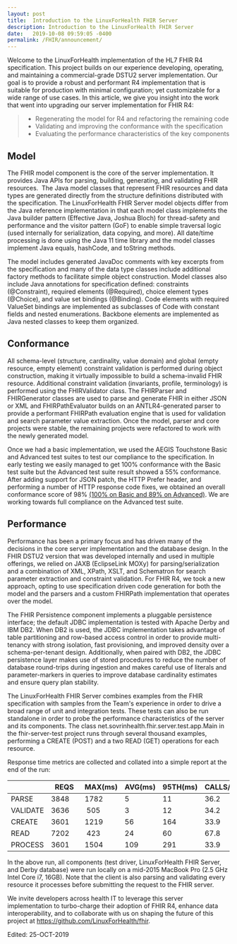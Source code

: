 ```yaml
---
layout: post
title:  Introduction to the LinuxForHealth FHIR Server
description: Introduction to the LinuxForHealth FHIR Server
date:   2019-10-08 09:59:05 -0400
permalink: /FHIR/announcement/
---
```


Welcome to the LinuxForHealth implementation of the HL7 FHIR R4 specification. This project builds on our experience developing, operating, and maintaining a commercial-grade DSTU2 server implementation. Our goal is to provide a robust and performant R4 implementation that is suitable for production with minimal configuration; yet customizable for a wide range of use cases. In this article, we give you insight into the work that went into upgrading our server implementation for FHIR R4: 

> - Regenerating the model for R4 and refactoring the remaining code
> - Validating and improving the conformance with the specification
> - Evaluating the performance characteristics of the key components

## Model
The FHIR model component is the core of the server implementation. It provides Java APIs for parsing, building, generating, and validating FHIR resources.  The Java model classes that represent FHIR resources and data types are generated directly from the structure definitions distributed with the specification. The LinuxForHealth FHIR Server model objects differ from the Java reference implementation in that each model class implements the Java builder pattern (Effective Java, Joshua Bloch) for thread-safety and performance and the visitor pattern (GoF) to enable simple traversal logic (used internally for serialization, data copying, and more). All date/time processing is done using the Java 11 time library and the model classes implement Java equals, hashCode, and toString methods.

The model includes generated JavaDoc comments with key excerpts from the specification and many of the data type classes include additional factory methods to facilitate simple object construction. Model classes also include Java annotations for specification defined: constraints (@Constraint), required elements (@Required), choice element types (@Choice), and value set bindings (@Binding). Code elements with required ValueSet bindings are implemented as subclasses of Code with constant fields and nested enumerations. Backbone elements are implemented as Java nested classes to keep them organized.

## Conformance
All schema-level (structure, cardinality, value domain) and global (empty resource, empty element) constraint validation is performed during object construction, making it virtually impossible to build a schema-invalid FHIR resource. Additional constraint validation (invariants, profile, terminology) is performed using the FHIRValidator class. The FHIRParser and FHIRGenerator classes are used to parse and generate FHIR in either JSON or XML and FHIRPathEvaluator builds on an ANTLR4-generated parser to provide a performant FHIRPath evaluation engine that is used for validation and search parameter value extraction. Once the model, parser and core projects were stable, the remaining projects were refactored to work with the newly generated model.

Once we had a basic implementation, we used the AEGIS Touchstone Basic and Advanced test suites to test our compliance to the specification. In early testing we easily managed to get 100% conformance with the Basic test suite but the Advanced test suite result showed a 55% conformance. After adding support for JSON patch, the HTTP Prefer header, and performing a number of HTTP response code fixes, we obtained an overall conformance score of 98% [(100% on Basic and 89% on Advanced)]. We are working towards full compliance on the Advanced test suite.

## Performance
Performance has been a primary focus and has driven many of the decisions in the core server implementation and the database design. In the FHIR DSTU2 version that was developed internally and used in multiple offerings, we relied on JAXB (EclipseLink MOXy) for parsing/serialization and a combination of XML, XPath, XSLT, and Schematron for search parameter extraction and constraint validation. For FHIR R4, we took a new approach, opting to use specification driven code generation for both the model and the parsers and a custom FHIRPath implementation that operates over the model.

The FHIR Persistence component implements a pluggable persistence interface; the default JDBC implementation is tested with Apache Derby and IBM DB2. When DB2 is used, the JDBC implementation takes advantage of table partitioning and row-based access control in order to provide multi-tenancy with strong isolation, fast provisioning, and improved density over a schema-per-tenant design. Additionally, when paired with DB2, the JDBC persistence layer makes use of stored procedures to reduce the number of database round-trips during ingestion and makes careful use of literals and parameter-markers in queries to improve database cardinality estimates and ensure query plan stability.

The LinuxForHealth FHIR Server combines examples from the FHIR specification with samples from the Team's experience in order to drive a broad range of unit and integration tests. These tests can also be run standalone in order to probe the performance characteristics of the server and its components. The class net.sovrinhealth.fhir.server.test.app.Main in the fhir-server-test project runs through several thousand examples, performing a CREATE (POST) and a two READ (GET) operations for each resource. 

Response time metrics are collected and collated into a simple report at the end of the run:

|         |  REQS  |  MAX(ms)  | AVG(ms) | 95TH(ms) | CALLS/s |
| ------  | ------ | --------- | ------- | -------  | ------- |
|PARSE    | 3848   | 1782      | 5       | 11       | 36.2    |
|VALIDATE | 3636   | 505       | 3       | 12       | 34.2    |
|CREATE   | 3601   | 1219      | 56      | 164      | 33.9    |
|READ     | 7202   | 423       | 24      | 60       | 67.8    |
|PROCESS  | 3601   | 1504      | 109     | 291      | 33.9    | 

In the above run, all components (test driver, LinuxForHealth FHIR Server, and Derby database) were run locally on a mid-2015 MacBook Pro (2.5 GHz Intel Core i7, 16GB). Note that the client is also parsing and validating every resource it processes before submitting the request to the FHIR server.

We invite developers across health IT to leverage this server implementation to turbo-charge their adoption of FHIR R4, enhance data interoperability, and to collaborate with us on shaping the future of this project at https://github.com/LinuxForHealth/fhir.

[(100% on Basic and 89% on Advanced)]: <https://touchstone.aegis.net/touchstone/analytics/published?month=201909&spec=FHIR%204.0.0&pa=HL7_FHIR_SERVER&testSystem=5d5e96a10a120e7f08942098&supportedOnly=true&cb=/HL7_FHIR_4_0_0>

Edited: 25-OCT-2019

